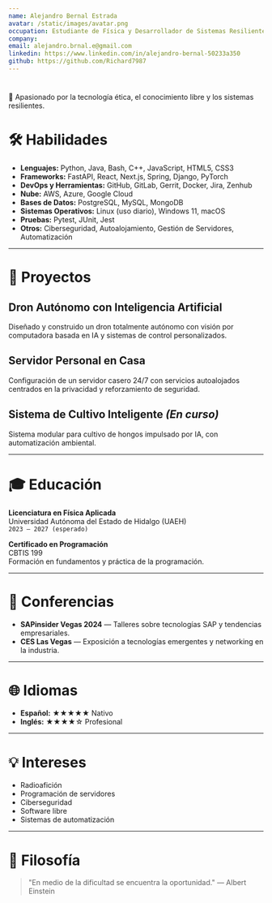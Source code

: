 ```yaml
---
name: Alejandro Bernal Estrada
avatar: /static/images/avatar.png
occupation: Estudiante de Física y Desarrollador de Sistemas Resilientes
company:
email: alejandro.brnal.e@gmail.com
linkedin: https://www.linkedin.com/in/alejandro-bernal-50233a350
github: https://github.com/Richard7987
---
```


#

📖 Apasionado por la tecnología ética, el conocimiento libre y los sistemas resilientes.

# 🛠️ Habilidades

- **Lenguajes:** Python, Java, Bash, C++, JavaScript, HTML5, CSS3  
- **Frameworks:** FastAPI, React, Next.js, Spring, Django, PyTorch  
- **DevOps y Herramientas:** GitHub, GitLab, Gerrit, Docker, Jira, Zenhub  
- **Nube:** AWS, Azure, Google Cloud  
- **Bases de Datos:** PostgreSQL, MySQL, MongoDB  
- **Sistemas Operativos:** Linux (uso diario), Windows 11, macOS  
- **Pruebas:** Pytest, JUnit, Jest  
- **Otros:** Ciberseguridad, Autoalojamiento, Gestión de Servidores, Automatización

---

# 🧠 Proyectos

## Dron Autónomo con Inteligencia Artificial
Diseñado y construido un dron totalmente autónomo con visión por computadora basada en IA y sistemas de control personalizados.

## Servidor Personal en Casa
Configuración de un servidor casero 24/7 con servicios autoalojados centrados en la privacidad y reforzamiento de seguridad.

## Sistema de Cultivo Inteligente *(En curso)*
Sistema modular para cultivo de hongos impulsado por IA, con automatización ambiental.

---

# 🎓 Educación

**Licenciatura en Física Aplicada**  
Universidad Autónoma del Estado de Hidalgo (UAEH)  
`2023 – 2027 (esperado)`

**Certificado en Programación**  
CBTIS 199  
Formación en fundamentos y práctica de la programación.

---

# 📅 Conferencias

- **SAPinsider Vegas 2024** — Talleres sobre tecnologías SAP y tendencias empresariales.  
- **CES Las Vegas** — Exposición a tecnologías emergentes y networking en la industria.

---

# 🌐 Idiomas

- **Español:** ★★★★★ Nativo  
- **Inglés:** ★★★★☆ Profesional

---

# 💡 Intereses

- Radioafición  
- Programación de servidores  
- Ciberseguridad  
- Software libre  
- Sistemas de automatización

---

# 🧭 Filosofía

> "En medio de la dificultad se encuentra la oportunidad." — Albert Einstein
